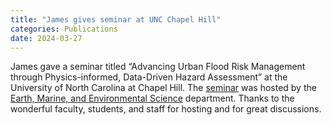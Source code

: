 ```yaml
---
title: "James gives seminar at UNC Chapel Hill"
categories: Publications
date: 2024-03-27
---
```


James gave a seminar titled "Advancing Urban Flood Risk Management through Physics-informed, Data-Driven Hazard Assessment" at the University of North Carolina at Chapel Hill.
The [seminar](https://emes.unc.edu/event/spring-2024-colloquium-seminar-series-dr-james-doss-gollin-rice-university/) was hosted by the [Earth, Marine, and Environmental Science](https://emes.unc.edu/) department.
Thanks to the wonderful faculty, students, and staff for hosting and for great discussions.